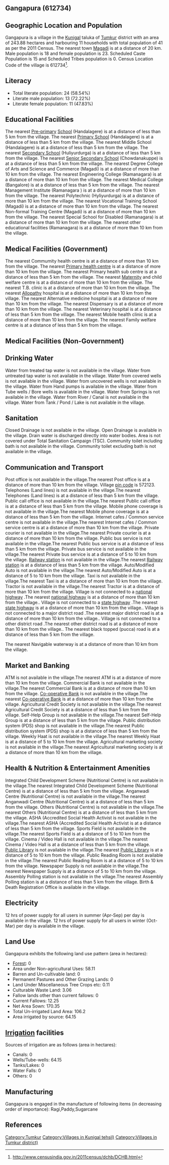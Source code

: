 {{Infobox settlement
| name=Gangapura
| native_name=
| native_name_lang=
| other_name=
| nickname=
| settlement_type=Village
| image_skyline=
| image_alt=
| image_caption=
| pushpin_map=India Karnataka
| pushpin_label_position=right
| pushpin_map_alt=
| pushpin_map_caption=Location in Karnataka, India
| latd=
| latm=
| lats=
| latNS=
| longd=
| longm=
| longs=
| longEW=
| coordinates_display=inline,title
| subdivision_type=Country
| subdivision_name={{flag|India}}
| subdivision_type1=[[States and territories of India|State]]
| subdivision_name1=Karnataka 
| subdivision_type2=[[List of districts of India|District]]
| subdivision_name2=Tumkur
| subdivision_type3=Tahsil
| subdivision_name3=Kunigal 
| website=
| established_title=<!-- Established -->
| established_date=
| founder=
| named_for=
| government_type=
| governing_body=
| unit_pref=Metric=
| area_footnotes=
| area_rank=
| area_total_km2=2.44
| elevation_footnotes=
| elevation_m=
| population_total=41
| population_as_of=2011
| population_rank=
| population_density_km2=16
| population_demonym=
| population_footnotes=
| demographics_type1=Languages
| demographics1_title1=Official
| demographics1_info1=[[Kannada language|Kannada]]
| timezone1=[[Indian Standard Time|IST]]
| utc_offset1==+5:30
| postal_code_type=[[Postal Index Number|PIN]]
| postal_code=572123
| area_code_type=Telephone code
| area_code=
| registration_plate=
| blank1_name_sec1=Nearest city
| blank1_info_sec1=[[Magadi]]
| blank2_name_sec1=[[Human sex ratio|Sex ratio]]
| blank2_info_sec1=1277 [[male|♂]]/[[female|♀]]
| blank3_name_sec1=Literacy
| blank3_info_sec1=58.54%
| blank1_name_sec2=[[2011 Census of India|2011 census]] code
| blank1_info_sec2=612734
| footnotes=
}}

== Gangapura (612734) ==

== Geographic Location and Population ==

Gangapura is a village in the [[Kunigal ]] taluka of [[Tumkur]] district with an area of 243.88 hectares and harbouring 11 households with total population of 41 as per the 2011 Census. The nearest town [[Magadi]] is at a distance of 20 km. Male population is 18 and female population is 23. Scheduled Caste Population is 15 and Scheduled Tribes population is 0. Census Location Code of the village is 612734<ref>http://www.censusindia.gov.in/2011census/dchb/DCHB.html</ref>.


== Literacy ==  
* Total literate population: 24 (58.54%)
* Literate male population: 13 (72.22%)
* Literate female population: 11 (47.83%)


== Educational Facilities ==  
The nearest [[Pre-primary]] [[School]] (Handalagere) is at a distance of less than 5 km from the village.
The nearest [[Primary School]] (Handalagere) is at a distance of less than 5 km from the village.
The nearest Middle School (Handalagere) is at a distance of less than 5 km from the village.
The nearest [[Secondary School]] (Huliyurdurga) is at a distance of less than 5 km from the village.
The nearest [[Senior Secondary School]] (Chowdanakuppe) is at a distance of less than 5 km from the village.
The nearest Degree College of Arts and Science and Commerce (Magadi) is at a distance of more than 10 km from the village.
The nearest Engineering College (Ramanagara) is at a distance of more than 10 km from the village.
The nearest Medical College (Bangalore) is at a distance of less than 5 km from the village.
The nearest Management Institute (Ramanagara ) is at a distance of more than 10 km from the village.
The nearest Polytechnic (Hyliyurdurga) is at a distance of more than 10 km from the village.
The nearest Vocational Training School (Magadi) is at a distance of more than 10 km from the village.
The nearest Non-formal Training Centre (Magadi) is at a distance of more than 10 km from the village.
The nearest Special School for Disabled (Ramanagara) is at a distance of more than 10 km from the village.
The nearest other educational facilities (Ramanagara) is at a distance of more than 10 km from the village.


== Medical Facilities (Government) ==
The nearest Commumity health centre is at a distance of more than 10 km from the village.
The nearest [[Primary health centre]] is at a distance of more than 10 km from the village.
The nearest Primary health sub centre is at a distance of less than 5 km from the village.
The nearest [[Maternity]] and child welfare centre is at a distance of more than 10 km from the village.
The nearest T.B. clinic is at a distance of more than 10 km from the village.
The nearest [[Allopathy]] hospital is at a distance of more than 10 km from the village.
The nearest Alternative medicine hospital is at a distance of more than 10 km from the village.
The nearest Dispensary is at a distance of more than 10 km from the village.
The nearest Veterinary hospital is at a distance of less than 5 km from the village.
The nearest Mobile health clinic is at a distance of more than 10 km from the village.
The nearest Family welfare centre is at a distance of less than 5 km from the village.


== Medical Facilities (Non-Government) ==











== Drinking Water ==
Water from treated tap water is not available in the village.
Water from untreated tap water is not available in the village.
Water from covered wells is not available in the village.
Water from uncovered wells is not available in the village.
Water from Hand pumps is available in the village.
Water from Tube wells / Bore wells is available in the village.
Water from Springs is not available in the village.
Water from River / Canal is not available in the village.
Water from Tank / Pond / Lake is not available in the village.


== Sanitation ==
Closed Drainage is not available in the village.
Open Drainage is available in the village.
Drain water is discharged directly into water bodies.
Area is not covered under Total Sanitation Campaign (TSC).
Community toilet including bath is not available in the village.
Community toilet excluding bath is not available in the village.


== Communication and Transport ==
Post office is not available in the village.The nearest Post office is at a distance of more than 10 km from the village.
Village [[pin code]] is 572123.
Telephones (Land lines) is not available in the village.The nearest Telephones (Land lines) is at a distance of less than 5 km from the village.
Public call office is not available in the village.The nearest Public call office is at a distance of less than 5 km from the village.
Mobile phone coverage is not available in the village.The nearest Mobile phone coverage is at a distance of less than 5 km from the village.
Internet cafes / Common service centre is not available in the village.The nearest Internet cafes / Common service centre is at a distance of more than 10 km from the village.
Private courier is not available in the village.The nearest Private courier is at a distance of more than 10 km from the village.
Public bus service is not available in the village.The nearest Public bus service is at a distance of less than 5 km from the village.
Private bus service is not available in the village.The nearest Private bus service is at a distance of 5 to 10 km from the village.
[[Railway station]] is not available in the village.The nearest [[Railway station]] is at a distance of less than 5 km from the village.
Auto/Modified Auto is not available in the village.The nearest Auto/Modified Auto is at a distance of 5 to 10 km from the village.
Taxi is not available in the village.The nearest Taxi is at a distance of more than 10 km from the village.
Tractor is not available in the village.The nearest Tractor is at a distance of more than 10 km from the village.
Village is not connected to a [[national highway]] .The nearest [[national highway]] is at a distance of more than 10 km from the village..
Village is not connected to a [[state highway]] .The nearest [[state highway]] is at a distance of more than 10 km from the village..
Village is not connected to a major district road   .The nearest major district road   is at a distance of more than 10 km from the village..
Village is not connected to a other district road .The nearest other district road is at a distance of more than 10 km from the village..
The nearest black topped (pucca) road is at a distance of less than 5 km from the village.


The nearest Navigable waterway is at a distance of more than 10 km from the village.



== Market and Banking ==
ATM is not available in the village.The nearest ATM is at a distance of more than 10 km from the village.
Commercial Bank is not available in the village.The nearest Commercial Bank is at a distance of more than 10 km from the village.
[[Co-operative Bank]] is not available in the village.The nearest [[Co-operative Bank]] is at a distance of more than 10 km from the village.
Agricultural Credit Society is not available in the village.The nearest Agricultural Credit Society is at a distance of less than 5 km from the village.
Self-Help Group is not available in the village.The nearest Self-Help Group is at a distance of less than 5 km from the village.
Public distribution system (PDS) shop is not available in the village.The nearest Public distribution system (PDS) shop is at a distance of less than 5 km from the village.
Weekly Haat is not available in the village.The nearest Weekly Haat is at a distance of 5 to 10 km from the village.
Agricultural marketing society is not available in the village.The nearest Agricultural marketing society is at a distance of more than 10 km from the village.


== Health & Nutrition & Entertainment Amenities ==
Integrated Child Development Scheme (Nutritional Centre) is not available in the village.The nearest Integrated Child Development Scheme (Nutritional Centre) is at a distance of less than 5 km from the village.
Anganwadi Centre (Nutritional Centre) is not available in the village.The nearest Anganwadi Centre (Nutritional Centre) is at a distance of less than 5 km from the village.
Others (Nutritional Centre) is not available in the village.The nearest Others (Nutritional Centre) is at a distance of less than 5 km from the village.
ASHA (Accredited Social Health Activist is not available in the village.The nearest ASHA (Accredited Social Health Activist is at a distance of less than 5 km from the village.
Sports Field is not available in the village.The nearest Sports Field is at a distance of 5 to 10 km from the village.
Cinema / Video Hall is not available in the village.The nearest Cinema / Video Hall is at a distance of less than 5 km from the village.
[[Public Library]] is not available in the village.The nearest [[Public Library]] is at a distance of 5 to 10 km from the village.
Public Reading Room is not available in the village.The nearest Public Reading Room is at a distance of 5 to 10 km from the village.
Newspaper Supply is not available in the village.The nearest Newspaper Supply is at a distance of 5 to 10 km from the village.
Assembly Polling station is not available in the village.The nearest Assembly Polling station is at a distance of less than 5 km from the village.
Birth & Death Registration Office is available in the village.


== Electricity ==






12 hrs of power supply for all users in summer (Apr-Sep) per day is available in the village.
12 hrs of power supply for all users in winter (Oct-Mar) per day is available in the village.


== Land Use ==
Gangapura exhibits the following land use pattern (area in hectares):
* [[Forest]]: 0
* Area under Non-agricultural Uses: 58.11
* Barren and Un-cultivable land: 0
* Permanent Pastures and Other Grazing Lands: 0
* Land Under Miscellaneous Tree Crops etc: 0.11
* Culturable Waste Land: 3.06
* Fallow lands other than current fallows: 0
* Current Fallows: 12.25
* Net Area Sown: 170.35
* Total Un-irrigated Land Area: 106.2
* Area irrigated by source: 64.15


== [[Irrigation]] facilities ==
Sources of irrigation are as follows (area in hectares):
* Canals: 0
* Wells/Tube-wells: 64.15
* Tanks/Lakes: 0
* Water Falls: 0
* Others: 0


== Manufacturing ==
Gangapura is engaged in the manufacture of following items (in decreasing order of importance): Ragi,Paddy,Sugarcane


[[Category:Tumkur]]
[[Category:Villages in Kunigal  tehsil)]]
[[Category:Villages in Tumkur district)]]


== References ==
{{Reflist}}


